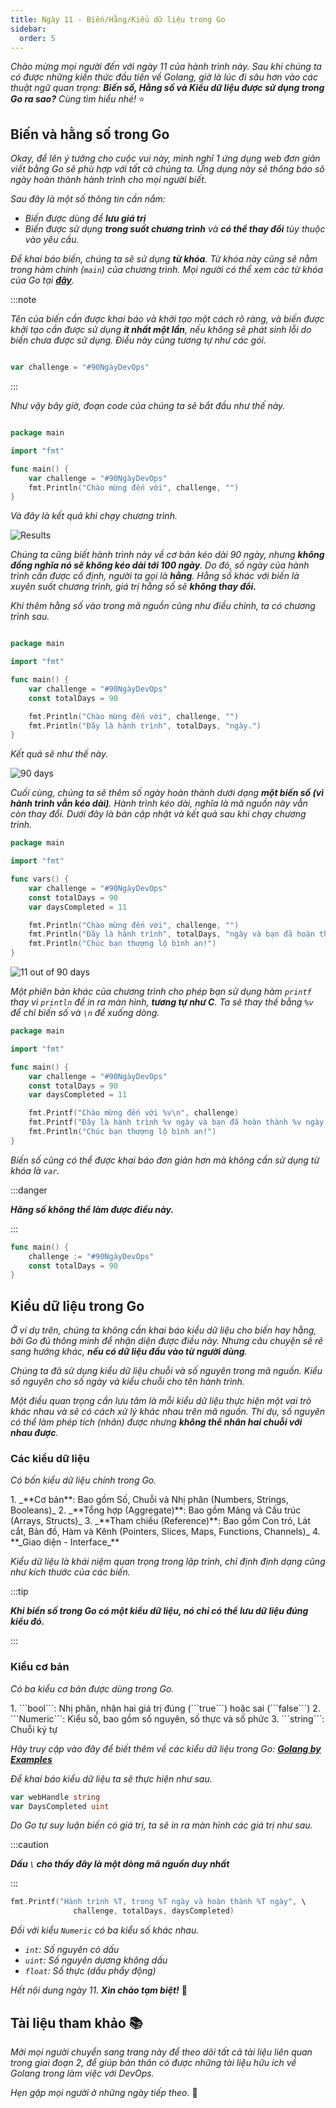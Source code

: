 ```yaml
---
title: Ngày 11 - Biến/Hằng/Kiểu dữ liệu trong Go
sidebar:
  order: 5
---
```



_Chào mừng mọi người đến với ngày 11 của hành trình này. Sau khi chúng ta có được những kiến
thức đầu tiên về Golang, giờ là lúc đi sâu hơn vào các thuật ngữ quan trọng: **Biến số, Hằng
số và Kiểu dữ liệu được sử dụng trong Go ra sao?** Cùng tìm hiểu nhé!_ ⭐

## Biến và hằng số trong Go

_Okay, để lên ý tưởng cho cuộc vui này, mình nghĩ 1 ứng dụng web đơn giản viết bằng Go sẽ phù
hợp với tất cả chúng ta. Ứng dụng này sẽ thông báo sô ngày hoàn thành hành trình cho mọi 
người biết._

_Sau đây là một số thông tin cần nắm:_
- _Biến được dùng để **lưu giá trị**_
- _Biến được sử dụng **trong suốt chương trình** và **có thể thay đổi** tùy thuộc vào yêu cầu._

_Để khai báo biến, chúng ta sẽ sử dụng **từ khóa**. Từ khóa này cũng sẽ nằm trong hàm chính 
(```main```) của chương trình. Mọi người có thể xem các từ khóa của Go tại 
**[đây](https://go.dev/ref/spec#Keywords)**._

:::note

_Tên của biến cần được khai báo và khởi tạo một cách rõ ràng, và biến được khởi tạo cần được 
sử dụng **ít nhất một lần**, nếu không sẽ phát sinh lỗi do biến chưa được sử dụng. Điều này 
cũng tương tự như các gói._

```go title="Defining variables..."

var challenge = "#90NgàyDevOps"

```

:::

_Như vậy bây giờ, đoạn code của chúng ta sẽ bắt đầu như thế này._

```go title="src/main.go"

package main

import "fmt"

func main() {
	var challenge = "#90NgàyDevOps"
	fmt.Println("Chào mừng đến với", challenge, "")
}

```

_Và đây là kết quả khi chạy chương trình._

![Results](../../../../assets/golang/90DaysOfDevOps.png)

_Chúng ta cũng biết hành trình này về cơ bản kéo dài 90 ngày, nhưng **không đồng nghĩa nó sẽ 
không kéo dài tới 100 ngày**. Do đó, số ngày của hành trình cần được cố định, người ta gọi 
là **hằng**. Hằng số khác với biến là xuyên suốt chương trình, giá trị hằng số sẽ **không 
thay đổi.**_

_Khi thêm hằng số vào trong mã nguồn cũng như điều chỉnh, ta có chương trình sau._

```go title="src/main.go"

package main

import "fmt"

func main() {
	var challenge = "#90NgàyDevOps"
	const totalDays = 90

	fmt.Println("Chào mừng đến với", challenge, "")
	fmt.Println("Đây là hành trình", totalDays, "ngày.")
}

```

_Kết quả sẽ như thế này._

![90 days](../../../../assets/golang/90DevOps_Days.png)

_Cuối cùng, chúng ta sẽ thêm số ngày hoàn thành dưới dạng **một biến số (vì hành trình vẫn 
kéo dài)**. Hành trình kéo dài, nghĩa là mã nguồn này vẫn còn thay đổi. Dưới đây là bản cập 
nhật và kết quả sau khi chạy chương trình._

```go title="src/main.go"
package main

import "fmt"

func vars() {
	var challenge = "#90NgàyDevOps"
	const totalDays = 90
	var daysCompleted = 11

	fmt.Println("Chào mừng đến với", challenge, "")
	fmt.Println("Đây là hành trình", totalDays, "ngày và bạn đã hoàn thành", daysCompleted, "ngày.")
	fmt.Println("Chúc bạn thượng lộ bình an!")
}
```

![11 out of 90 days](../../../../assets/golang/90DevOps_11Days.png)

_Một phiên bản khác của chương trình cho phép bạn sử dụng hàm ```printf``` thay vì ```println```
để in ra màn hình, **tương tự như C**. Ta sẽ thay thế bằng ```%v``` để chỉ biến số và ```\n``` để
xuống dòng._


```go title="src/main.go"
package main

import "fmt"

func main() {
	var challenge = "#90NgàyDevOps"
	const totalDays = 90
	var daysCompleted = 11

	fmt.Printf("Chào mừng đến với %v\n", challenge)
	fmt.Printf("Đây là hành trình %v ngày và bạn đã hoàn thành %v ngày.\n", totalDays, daysCompleted)
	fmt.Println("Chúc bạn thượng lộ bình an!")
}
```

_Biến số cũng có thể được khai báo đơn giản hơn mà không cần sử dụng từ khóa là ```var```._

:::danger

**_Hăng số không thể làm được điều này._**

:::

```go title="Defining variables in simple ways..."
func main() {
	challenge := "#90NgàyDevOps"
	const totalDays = 90
}

```

## Kiểu dữ liệu trong Go

_Ở ví dụ trên, chúng ta không cần khai báo kiểu dữ liệu cho biến hay hằng, bởi Go đủ thông minh 
để nhận diện được điều này. Nhưng câu chuyện sẽ rẽ sang hướng khác, **nếu có dữ liệu đầu vào từ 
người dùng**._

_Chúng ta đã sử dụng kiểu dữ liệu chuỗi và số nguyên trong mã nguồn. Kiểu số nguyên cho số ngày
và kiểu chuỗi cho tên hành trình._

_Một điều quan trọng cần lưu tâm là mỗi kiểu dữ liệu thực hiện một vai trò khác nhau và sẽ có
cách xử lý khác nhau trên mã nguồn. Thí dụ, số nguyên có thể làm phép tích (nhân) được nhưng 
**không thể nhân hai chuỗi với nhau được**._

### Các kiểu dữ liệu

_Có bốn kiểu dữ liệu chính trong Go._

<Steps>
1. _**Cơ bản**: Bao gồm Số, Chuỗi và Nhị phân (Numbers, Strings, Booleans)_
2. _**Tổng hợp (Aggregate)**: Bao gồm Mảng và Cấu trúc (Arrays, Structs)_
3. _**Tham chiếu (Reference)**: Bao gồm Con trỏ, Lát cắt, Bản đồ, Hàm và Kênh
(Pointers, Slices, Maps, Functions, Channels)_
4. **_Giao diện - Interface_**
</Steps>

_Kiểu dữ liệu là khái niệm quan trọng trong lập trình, chỉ định định dạng cũng như kích thước
của các biến._

:::tip

**_Khi biến số trong Go có một kiểu dữ liệu, nó chỉ có thể lưu dữ liệu đúng kiểu đó._**

:::

### Kiểu cơ bản
_Có ba kiểu cơ bản được dùng trong Go._

<Steps>
1. ```bool```: Nhị phân, nhận hai giá trị đúng (```true```) hoặc sai (```false```)
2. ```Numeric```: Kiểu số, bao gồm số nguyên, số thực và số phức
3. ```string```: Chuỗi ký tự

</Steps>

_Hãy truy cập vào đây để biết thêm về các kiểu dữ liệu trong Go: 
**[Golang by Examples](https://golangbyexample.com/all-data-types-in-golang-with-examples/)**_

_Để khai báo kiểu dữ liệu ta sẽ thực hiện như sau._

```go title="src/main.go"
var webHandle string
var DaysCompleted uint
```
_Do Go tự suy luận biến có giá trị, ta sẽ in ra màn hình các giá trị như sau._

:::caution

**_Dấu ```\``` cho thấy đây là một dòng mã nguồn duy nhất_**

:::

```go title="src/main.go"
fmt.Printf("Hành trình %T, trong %T ngày và hoàn thành %T ngày", \
              challenge, totalDays, daysCompleted)
```

_Đối với kiểu ```Numeric``` có ba kiểu số khác nhau._
- _```int```: Số nguyên có dấu_
- _```uint```: Số nguyên dương không dấu_
- _```float```: Số thực (dấu phẩy động)_

_Hết nội dung ngày 11. **Xin chào tạm biệt!**_ 👋

## Tài liệu tham khảo 📚

_Mời mọi người chuyển sang trang này để theo dõi tất cả tài liệu liên quan trong giai đoạn 2, 
để giúp bản thân có được những tài liệu hữu ích về Golang trong làm việc với DevOps._

<LinkCard
  title="Ngày 11 - Tham khảo"
  href="../../reference/golang/day7"
/>

_Hẹn gặp mọi người ở những ngày tiếp theo._ 🚀